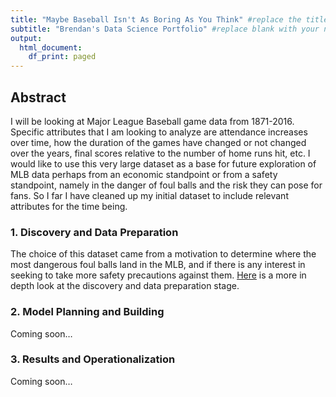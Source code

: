 ```yaml
---
title: "Maybe Baseball Isn't As Boring As You Think" #replace the title with something short and catchy to represent your project
subtitle: "Brendan's Data Science Portfolio" #replace blank with your name
output:
  html_document:
    df_print: paged
---
```



## Abstract
I will be looking at Major League Baseball game data from 1871-2016. Specific attributes that I am looking to analyze are attendance increases over time, how the duration of the games have changed or not changed over the years, final scores relative to the number of home runs hit, etc. I would like to use this very large dataset as a base for future exploration of MLB data perhaps from an economic standpoint or from a safety standpoint, namely in the danger of foul balls and the risk they can pose for fans. So I far I have cleaned up my initial dataset to include relevant attributes for the time being.

### 1. Discovery and Data Preparation
The choice of this dataset came from a motivation to determine where the most dangerous foul balls land in the MLB, and if there is any interest in seeking to take more safety precautions against them. [Here](https://ballen2024.github.io/DataScience/deliverable1.html) is a more in depth look at the discovery and data preparation stage.


### 2. Model Planning and Building

Coming soon...

### 3. Results and Operationalization

Coming soon...

